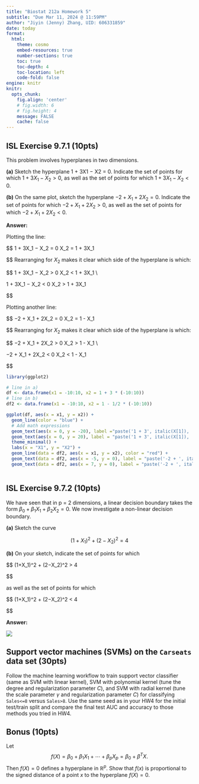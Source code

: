 ```yaml
---
title: "Biostat 212a Homework 5"
subtitle: "Due Mar 11, 2024 @ 11:59PM"
author: "Jiyin (Jenny) Zhang, UID: 606331859"
date: today
format:
  html:
    theme: cosmo
    embed-resources: true
    number-sections: true
    toc: true
    toc-depth: 4
    toc-location: left
    code-fold: false
engine: knitr
knitr:
  opts_chunk: 
    fig.align: 'center'
    # fig.width: 6
    # fig.height: 4
    message: FALSE
    cache: false
---
```


## ISL Exercise 9.7.1 (10pts)

This problem involves hyperplanes in two dimensions.

__(a)__ Sketch the hyperplane 1 + 3X1 − X2 = 0. Indicate the set of points for 
which $1+3X_1 −X_2 > 0$, as well as the set of points for which 
$1 + 3X_1 − X_2 < 0$.

__(b)__ On the same plot, sketch the hyperplane $−2 + X_1 + 2X_2 = 0$. Indicate 
the set of points for which $−2 + X_1 + 2X_2 > 0$, as well as the set of points 
for which $−2+X_1+2X_2 <0$.

**Answer:**

Plotting the line:

$$
1 + 3X_1 − X_2 = 0 \Leftrightarrow X_2 = 1 + 3X_1

$$
Rearranging for $X_2$ makes it clear which side of the hyperplane is which:

$$
1 + 3X_1 − X_2 > 0 \Leftrightarrow X_2 < 1 + 3X_1 \\

1 + 3X_1 − X_2 < 0 \Leftrightarrow X_2 > 1 + 3X_1

$$

Plotting another line:

$$
−2 + X_1 + 2X_2 = 0 \Leftrightarrow X_2 = 1 - \frac{1}{2}X_1

$$
Rearranging for $X_2$ makes it clear which side of the hyperplane is which:

$$
−2 + X_1 + 2X_2 > 0 \Leftrightarrow  X_2 > 1 - \frac{1}{2}X_1 \\

−2 + X_1 + 2X_2 < 0 \Leftrightarrow X_2 < 1 - \frac{1}{2}X_1

$$

```r
library(ggplot2)

# line in a)
df <- data.frame(x1 = -10:10, x2 = 1 + 3 * (-10:10))
# line in b)
df2 <- data.frame(x1 = -10:10, x2 = 1 - 1/2 * (-10:10))

ggplot(df, aes(x = x1, y = x2)) +
  geom_line(color = "blue") + 
  # Add math expressions
  geom_text(aes(x = 0, y = -20), label ="paste('1 + 3', italic(X[1]), ' - ', italic(X[2]), ' > 0')", color = "blue", parse = TRUE) + 
  geom_text(aes(x = 0, y = 20), label = "paste('1 + 3', italic(X[1]), ' - ', italic(X[2]), ' < 0')", color = "blue", parse = TRUE) + 
  theme_minimal() +
  labs(x = "X1", y = "X2") +
  geom_line(data = df2, aes(x = x1, y = x2), color = "red") +
  geom_text(data = df2, aes(x = -5, y = 0), label = "paste('-2 + ', italic(X[1]), ' + 2', italic(X[2]), ' < 0')", color = "red", parse = TRUE) +
  geom_text(data = df2, aes(x = 7, y = 0), label = "paste('-2 + ', italic(X[1]), ' + 2', italic(X[2]), ' > 0')", color = "red", parse = TRUE) 
  
```




## ISL Exercise 9.7.2 (10pts)

We have seen that in p = 2 dimensions, a linear decision boundary takes the form 
$\beta_0 +\beta_1X_1 +\beta_2X_2 = 0$. We now investigate a non-linear decision 
boundary.

__(a)__ Sketch the curve

$$
(1+X_1)^2 + (2−X_2)^2 = 4
$$

__(b)__ On your sketch, indicate the set of points for which

$$
(1+X_1)^2 + (2−X_2)^2 > 4

$$

as well as the set of points for which

$$
(1+X_1)^2 + (2−X_2)^2 < 4

$$

**Answer:**

![](sketch_q2a&b.jpg)


## Support vector machines (SVMs) on the `Carseats` data set (30pts)

Follow the machine learning workflow to train support vector classifier (same as SVM with linear kernel), SVM with polynomial kernel (tune the degree and regularization parameter $C$), and SVM with radial kernel (tune the scale parameter $\gamma$ and regularization parameter $C$) for classifying `Sales<=8` versus `Sales>8`. Use the same seed as in your HW4 for the initial test/train split and compare the final test AUC and accuracy to those methods you tried in HW4.

## Bonus (10pts)

Let
$$
f(X) = \beta_0 + \beta_1 X_1 + \cdots + \beta_p X_p = \beta_0 + \beta^T X. 
$$
Then $f(X)=0$ defines a hyperplane in $\mathbb{R}^p$. Show that $f(x)$ is proportional to the signed distance of a point $x$ to the hyperplane $f(X) = 0$. 
